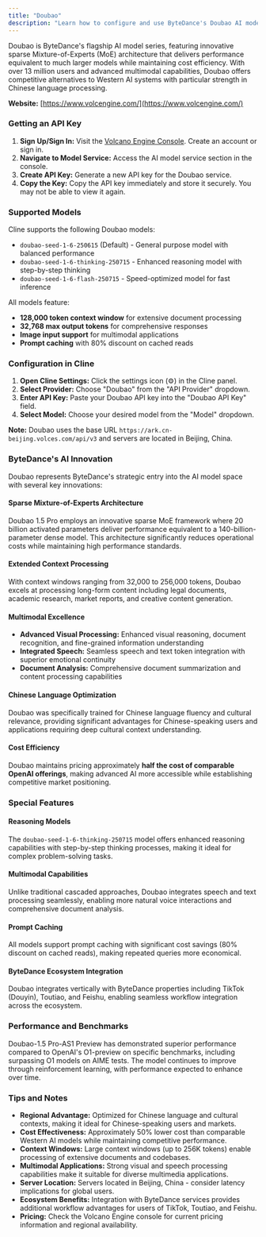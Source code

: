 ```yaml
---
title: "Doubao"
description: "Learn how to configure and use ByteDance's Doubao AI models with Cline. Experience advanced reasoning, multimodal capabilities, and cost-effective inference with Chinese language optimization."
---
```


Doubao is ByteDance's flagship AI model series, featuring innovative sparse Mixture-of-Experts (MoE) architecture that delivers performance equivalent to much larger models while maintaining cost efficiency. With over 13 million users and advanced multimodal capabilities, Doubao offers competitive alternatives to Western AI systems with particular strength in Chinese language processing.

**Website:** [https://www.volcengine.com/](https://www.volcengine.com/)

### Getting an API Key

1.  **Sign Up/Sign In:** Visit the [Volcano Engine Console](https://console.volcengine.com/). Create an account or sign in.
2.  **Navigate to Model Service:** Access the AI model service section in the console.
3.  **Create API Key:** Generate a new API key for the Doubao service.
4.  **Copy the Key:** Copy the API key immediately and store it securely. You may not be able to view it again.

### Supported Models

Cline supports the following Doubao models:

-   `doubao-seed-1-6-250615` (Default) - General purpose model with balanced performance
-   `doubao-seed-1-6-thinking-250715` - Enhanced reasoning model with step-by-step thinking
-   `doubao-seed-1-6-flash-250715` - Speed-optimized model for fast inference

All models feature:
-   **128,000 token context window** for extensive document processing
-   **32,768 max output tokens** for comprehensive responses
-   **Image input support** for multimodal applications
-   **Prompt caching** with 80% discount on cached reads

### Configuration in Cline

1.  **Open Cline Settings:** Click the settings icon (⚙️) in the Cline panel.
2.  **Select Provider:** Choose "Doubao" from the "API Provider" dropdown.
3.  **Enter API Key:** Paste your Doubao API key into the "Doubao API Key" field.
4.  **Select Model:** Choose your desired model from the "Model" dropdown.

**Note:** Doubao uses the base URL `https://ark.cn-beijing.volces.com/api/v3` and servers are located in Beijing, China.

### ByteDance's AI Innovation

Doubao represents ByteDance's strategic entry into the AI model space with several key innovations:

#### Sparse Mixture-of-Experts Architecture
Doubao 1.5 Pro employs an innovative sparse MoE framework where 20 billion activated parameters deliver performance equivalent to a 140-billion-parameter dense model. This architecture significantly reduces operational costs while maintaining high performance standards.

#### Extended Context Processing
With context windows ranging from 32,000 to 256,000 tokens, Doubao excels at processing long-form content including legal documents, academic research, market reports, and creative content generation.

#### Multimodal Excellence
- **Advanced Visual Processing:** Enhanced visual reasoning, document recognition, and fine-grained information understanding
- **Integrated Speech:** Seamless speech and text token integration with superior emotional continuity
- **Document Analysis:** Comprehensive document summarization and content processing capabilities

#### Chinese Language Optimization
Doubao was specifically trained for Chinese language fluency and cultural relevance, providing significant advantages for Chinese-speaking users and applications requiring deep cultural context understanding.

#### Cost Efficiency
Doubao maintains pricing approximately **half the cost of comparable OpenAI offerings**, making advanced AI more accessible while establishing competitive market positioning.

### Special Features

#### Reasoning Models
The `doubao-seed-1-6-thinking-250715` model offers enhanced reasoning capabilities with step-by-step thinking processes, making it ideal for complex problem-solving tasks.

#### Multimodal Capabilities
Unlike traditional cascaded approaches, Doubao integrates speech and text processing seamlessly, enabling more natural voice interactions and comprehensive document analysis.

#### Prompt Caching
All models support prompt caching with significant cost savings (80% discount on cached reads), making repeated queries more economical.

#### ByteDance Ecosystem Integration
Doubao integrates vertically with ByteDance properties including TikTok (Douyin), Toutiao, and Feishu, enabling seamless workflow integration across the ecosystem.

### Performance and Benchmarks

Doubao-1.5 Pro-AS1 Preview has demonstrated superior performance compared to OpenAI's O1-preview on specific benchmarks, including surpassing O1 models on AIME tests. The model continues to improve through reinforcement learning, with performance expected to enhance over time.

### Tips and Notes

-   **Regional Advantage:** Optimized for Chinese language and cultural contexts, making it ideal for Chinese-speaking users and markets.
-   **Cost Effectiveness:** Approximately 50% lower cost than comparable Western AI models while maintaining competitive performance.
-   **Context Windows:** Large context windows (up to 256K tokens) enable processing of extensive documents and codebases.
-   **Multimodal Applications:** Strong visual and speech processing capabilities make it suitable for diverse multimedia applications.
-   **Server Location:** Servers located in Beijing, China - consider latency implications for global users.
-   **Ecosystem Benefits:** Integration with ByteDance services provides additional workflow advantages for users of TikTok, Toutiao, and Feishu.
-   **Pricing:** Check the Volcano Engine console for current pricing information and regional availability.
